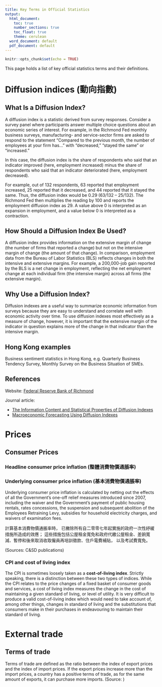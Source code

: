 ```yaml
---
title: Key Terms in Official Statistics
output:
  html_document:
    toc: true
    number_sections: true
    toc_float: true
    theme: cerulean
  word_document: default
  pdf_document: default
---
```


```r
knitr::opts_chunk$set(echo = TRUE)
```
This page holds a list of key official statistics terms and their definitions.

# Diffusion indices (動向指數)

## What Is a Diffusion Index?
A diffusion index is a statistic derived from survey responses. Consider a survey panel where participants answer multiple choice questions about an economic series of interest. For example, in the Richmond Fed monthly business surveys, manufacturing- and service-sector firms are asked to respond to the statement "Compared to the previous month, the number of employees at your firm has..." with "decreased," "stayed the same" or "increased."

In this case, the diffusion index is the share of respondents who said that an indicator improved (here, employment increased) minus the share of respondents who said that an indicator deteriorated (here, employment decreased).

For example, out of 132 respondents, 63 reported that employment increased, 25 reported that it decreased, and 44 reported that it stayed the same. Thus, the diffusion index would be 0.29 (63/132 – 25/132). The Richmond Fed then multiplies the reading by 100 and reports the employment diffusion index as 29. A value above 0 is interpreted as an expansion in employment, and a value below 0 is interpreted as a contraction.

## How Should a Diffusion Index Be Used?
A diffusion index provides information on the extensive margin of change (the number of firms that reported a change) but not on the intensive margin of change (the amount of that change). In comparison, employment data from the Bureau of Labor Statistics (BLS) reflects changes in both the intensive and extensive margins. For example, a 200,000-job gain reported by the BLS is a net change in employment, reflecting the net employment change at each individual firm (the intensive margin) across all firms (the extensive margin).

## Why Use a Diffusion Index?
Diffusion indexes are a useful way to summarize economic information from surveys because they are easy to understand and correlate well with economic activity over time. To use diffusion indexes most effectively as a measure of change, however, it is important that the extensive margin of the indicator in question explains more of the change in that indicator than the intensive margin. 

## Hong Kong examples
Business sentiment statistics in Hong Kong, e.g. Quarterly Business Tendency Survey, Monthly Survey on the Business Situation of SMEs.

## References
Website: [Federal Reserve Bank of Richmond](https://www.richmondfed.org/publications/research/economic_brief/2022/eb_22-22)

Journal article:

*   [The Information Content and Statistical Properties of Diffusion Indexes](References/DiffusionIndices/ijcb20q3a2.pdf)
*   [Macroeconomic Forecasting Using Diffusion Indexes](References/DiffusionIndices/macroeconomic_forecasting_using_diffusion_indexes.pdf)





# Prices

## Consumer Prices

### Headline consumer price inflation (整體消費物價通脹率)


### Underlying consumer price inflation (基本消費物價通脹率)
Underlying consumer price inflation is calculated by netting out the effects of all the Government’s one-off relief measures introduced since 2007, including the waiver and the Government’s payment of public housing rentals, rates concessions, the suspension and subsequent abolition of the Employees Retraining Levy, subsidies for household electricity charges, and waivers of examination fees.

計算基本消費物價通脹率時， 已撇除所有自二零零七年起實施的政府一次性紓緩措施所造成的效應； 這些措施包括公屋租金寬免和政府代繳公屋租金、差餉寬減、暫停和後來取消收取僱員再培訓徵款、住戶電費補貼， 以及考試費寬免。

(Sources: C&SD publications)

### CPI and cost of living index

The CPI is sometimes loosely taken as a **cost-of-living index**. Strictly speaking, there is a distinction between these two types of indices. While the CPI relates to the price changes of a fixed basket of consumer goods and services, a cost of living index measures the change in the cost of maintaining a given standard of living, or level of utility. It is very difficult to produce a valid cost-of-living index which would need to take account of, among other things, changes in standard of living and the substitutions that consumers make in their purchases in endeavouring to maintain their standard of living.


# External trade

## Terms of trade
Terms of trade are defined as the ratio between the index of export prices and the index of import prices. If the export prices increase more than the import prices, a country has a positive terms of trade, as for the same amount of exports, it can purchase more imports. (Source: )
